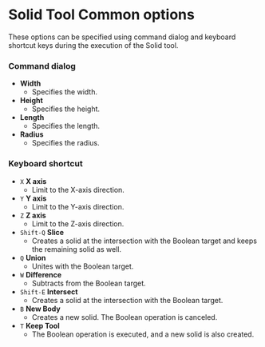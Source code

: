 # Solid Tool Common options

These options can be specified using command dialog and keyboard shortcut keys during the execution of the Solid tool.

### Command dialog
   - **Width**
      - Specifies the width. 
   - **Height**
      - Specifies the height. 
   - **Length**
      - Specifies the length. 
   - **Radius**
      - Specifies the radius. 

### Keyboard shortcut
   - `X` **X axis**
      - Limit to the X-axis direction.
   - `Y` **Y axis**
      - Limit to the Y-axis direction.
   - `Z` **Z axis**
      - Limit to the Z-axis direction.
   - `Shift-Q` **Slice**
      - Creates a solid at the intersection with the Boolean target and keeps the remaining solid as well.
   - `Q` **Union**
      - Unites with the Boolean target.
   - `W` **Difference**
      - Subtracts from the Boolean target.
   - `Shift-E` **Intersect**
      - Creates a solid at the intersection with the Boolean target.
   - `B` **New Body**
      - Creates a new solid. The Boolean operation is canceled.
   - `T` **Keep Tool**
      - The Boolean operation is executed, and a new solid is also created.